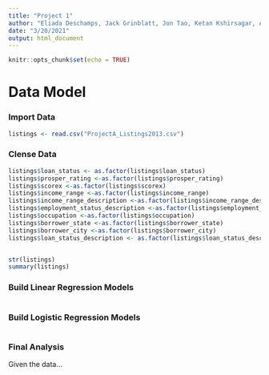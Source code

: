 ```yaml
---
title: "Project 1"
author: "Eliada Deschamps, Jack Grinblatt, Jon Tao, Ketan Kshirsagar, Aksshath Soundarrarajan"
date: "3/20/2021"
output: html_document
---
```


```r
knitr::opts_chunk$set(echo = TRUE)
```
# Data Model


### Import Data

```r

listings <- read.csv("ProjectA_Listings2013.csv")


```


### Clense Data
```r

listings$loan_status <- as.factor(listings$loan_status)
listings$prosper_rating <-as.factor(listings$prosper_rating)
listings$scorex <-as.factor(listings$scorex)
listings$income_range <-as.factor(listings$income_range)
listings$income_range_description <-as.factor(listings$income_range_description)
listings$employment_status_description <-as.factor(listings$employment_status_description)
listings$occupation <-as.factor(listings$occupation)
listings$borrower_state <-as.factor(listings$borrower_state)
listings$borrower_city <-as.factor(listings$borrower_city)
listings$loan_status_description <- as.factor(listings$loan_status_description)


str(listings)
summary(listings)

```


### Build Linear Regression Models 

```r

```


### Build Logistic Regression Models

```r

```


### Final Analysis

Given the data...